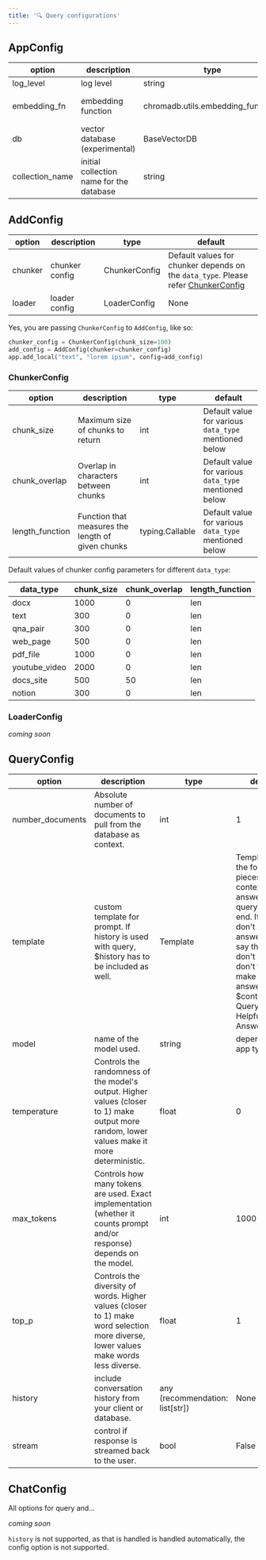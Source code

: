 ```yaml
---
title: '🔍 Query configurations'
---
```


## AppConfig

| option    | description           | type                            | default                |
|-----------|-----------------------|---------------------------------|------------------------|
| log_level | log level             | string                          | WARNING                |
| embedding_fn| embedding function    | chromadb.utils.embedding_functions | \{text-embedding-ada-002\} |
| db        | vector database (experimental) | BaseVectorDB               | ChromaDB               |
| collection_name | initial collection name for the database | string             | embedchain_store |


## AddConfig

|option|description|type|default|
|---|---|---|---|
|chunker|chunker config|ChunkerConfig|Default values for chunker depends on the `data_type`. Please refer [ChunkerConfig](#chunker-config)|
|loader|loader config|LoaderConfig|None|

Yes, you are passing `ChunkerConfig` to `AddConfig`, like so:

```python
chunker_config = ChunkerConfig(chunk_size=100)
add_config = AddConfig(chunker=chunker_config)
app.add_local("text", "lorem ipsum", config=add_config)
```

### ChunkerConfig

|option|description|type|default|
|---|---|---|---|
|chunk_size|Maximum size of chunks to return|int|Default value for various `data_type` mentioned below|
|chunk_overlap|Overlap in characters between chunks|int|Default value for various `data_type` mentioned below|
|length_function|Function that measures the length of given chunks|typing.Callable|Default value for various `data_type` mentioned below|

Default values of chunker config parameters for different `data_type`:

|data_type|chunk_size|chunk_overlap|length_function|
|---|---|---|---|
|docx|1000|0|len|
|text|300|0|len|
|qna_pair|300|0|len|
|web_page|500|0|len|
|pdf_file|1000|0|len|
|youtube_video|2000|0|len|
|docs_site|500|50|len|
|notion|300|0|len|

### LoaderConfig

_coming soon_

## QueryConfig

|option|description|type|default|
|---|---|---|---|
|number_documents|Absolute number of documents to pull from the database as context.|int|1
|template|custom template for prompt. If history is used with query, $history has to be included as well.|Template|Template("Use the following pieces of context to answer the query at the end. If you don't know the answer, just say that you don't know, don't try to make up an answer. \$context Query: \$query Helpful Answer:")|
|model|name of the model used.|string|depends on app type|
|temperature|Controls the randomness of the model's output. Higher values (closer to 1) make output more random, lower values make it more deterministic.|float|0|
|max_tokens|Controls how many tokens are used. Exact implementation (whether it counts prompt and/or response) depends on the model.|int|1000|
|top_p|Controls the diversity of words. Higher values (closer to 1) make word selection more diverse, lower values make words less diverse.|float|1|
|history|include conversation history from your client or database.|any (recommendation: list[str])|None|
|stream|control if response is streamed back to the user.|bool|False|

## ChatConfig

All options for query and...

_coming soon_

`history` is not supported, as that is handled is handled automatically, the config option is not supported.
